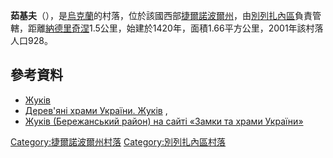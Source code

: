 {{coord|49|30|57|N|24|56|27|E|scale:100000|display=title}}

'''茹基夫'''（{{lang-uk|Жуків}}），是[[烏克蘭|烏克蘭]]的村落，位於該國西部[[捷爾諾波爾州|捷爾諾波爾州]]，由[[別列扎內區|別列扎內區]]負責管轄，距離[[納德里奇涅_(別列扎內區)|納德里奇涅]]1.5公里，始建於1420年，面積1.66平方公里，2001年該村落人口928。

==參考資料==
* [http://w1.c1.rada.gov.ua/pls/z7503/A005?rdat1=12.01.2018&rf7571=30418 Жуків] {{Wayback|url=http://w1.c1.rada.gov.ua/pls/z7503/A005?rdat1=12.01.2018&rf7571=30418 |date=20210216070954 }}
* [http://www.derev.org.ua/tern/zhukiv.htm Дерев'яні храми України. Жуків] {{Wayback|url=http://www.derev.org.ua/tern/zhukiv.htm |date=20200206020427 }},
* [http://www.castles.com.ua/sela.html Жуків (Бережанський район) на сайті «Замки та храми України»] {{Wayback|url=http://www.castles.com.ua/sela.html |date=20150923221609 }}

{{DEFAULTSORT:Жуків}}
[[Category:捷爾諾波爾州村落|Category:捷爾諾波爾州村落]]
[[Category:別列扎內區村落|Category:別列扎內區村落]]


{{Ternopil-geo-stub}}